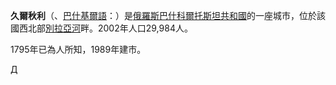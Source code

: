 {{coord|55|29|16|N|54|52|10|E|display=title}}
'''久爾秋利'''（{{lang-ru|Дюртюли}}、[[巴什基爾語|巴什基爾語]]：{{lang|ba|Дүртөйлө}}）是[[俄羅斯|俄羅斯]][[巴什科爾托斯坦共和國|巴什科爾托斯坦共和國]]的一座城市，位於該國西北部[[别拉亚河_(卡马河支流)|別拉亞河]]畔。2002年人口29,984人。

1795年已為人所知，1989年建市。

{{巴什科爾托斯坦共和國行政區劃}}

[[Category:巴什科爾托斯坦共和國城市|Д]]